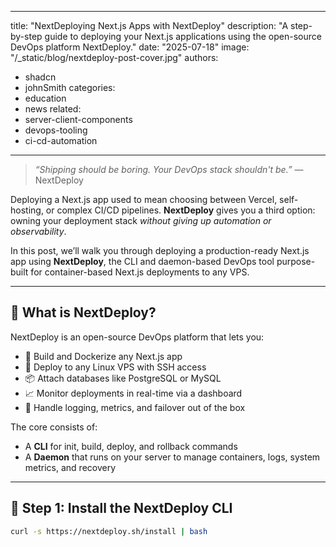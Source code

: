
---
title: "NextDeploying Next.js Apps with NextDeploy"
description: "A step-by-step guide to deploying your Next.js applications using the open-source DevOps platform NextDeploy."
date: "2025-07-18"
image: "/_static/blog/nextdeploy-post-cover.jpg"
authors:
  - shadcn
  - johnSmith
categories:
  - education
  - news
related:
  - server-client-components
  - devops-tooling
  - ci-cd-automation
---

> _“Shipping should be boring. Your DevOps stack shouldn't be.”_ — NextDeploy

Deploying a Next.js app used to mean choosing between Vercel, self-hosting, or complex CI/CD pipelines. **NextDeploy** gives you a third option: owning your deployment stack _without giving up automation or observability_.

In this post, we’ll walk you through deploying a production-ready Next.js app using **NextDeploy**, the CLI and daemon-based DevOps tool purpose-built for container-based Next.js deployments to any VPS.

---

## 🧠 What is NextDeploy?

NextDeploy is an open-source DevOps platform that lets you:
- 🔧 Build and Dockerize any Next.js app
- 🚀 Deploy to any Linux VPS with SSH access
- 📦 Attach databases like PostgreSQL or MySQL
- 📈 Monitor deployments in real-time via a dashboard
- 🔁 Handle logging, metrics, and failover out of the box

The core consists of:
- A **CLI** for init, build, deploy, and rollback commands
- A **Daemon** that runs on your server to manage containers, logs, system metrics, and recovery

---

## 🔧 Step 1: Install the NextDeploy CLI

```bash
curl -s https://nextdeploy.sh/install | bash
